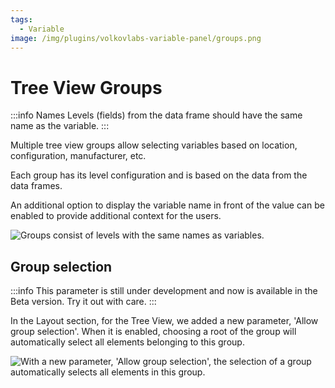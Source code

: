 ```yaml
---
tags:
  - Variable
image: /img/plugins/volkovlabs-variable-panel/groups.png
---
```



# Tree View Groups

:::info Names
Levels (fields) from the data frame should have the same name as the variable.
:::

Multiple tree view groups allow selecting variables based on location, configuration, manufacturer, etc.

Each group has its level configuration and is based on the data from the data frames.

An additional option to display the variable name in front of the value can be enabled to provide additional context for the users.

<Image
  title="Groups consist of levels with the same names as variables."
  src="/img/plugins/volkovlabs-variable-panel/groups.png"
/>

## Group selection

:::info
This parameter is still under development and now is available in the Beta version. Try it out with care.
:::

In the Layout section, for the Tree View, we added a new parameter, 'Allow group selection'. When it is enabled, choosing a root of the group will automatically select all elements belonging to this group.

<Image
  title="With a new parameter, 'Allow group selection', the selection of a group automatically selects all elements in this group."
  src="/img/blog/2023-08-10-variable-panel-1.7.0/group-selection.png"
/>